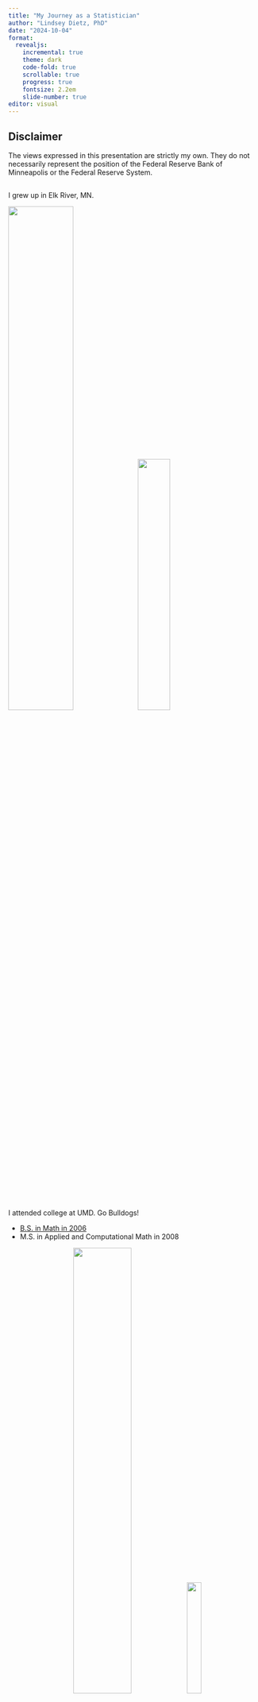 ```yaml
---
title: "My Journey as a Statistician"
author: "Lindsey Dietz, PhD"
date: "2024-10-04"
format: 
  revealjs:
    incremental: true  
    theme: dark
    code-fold: true
    scrollable: true
    progress: true
    fontsize: 2.2em
    slide-number: true
editor: visual
---
```


## Disclaimer

The views expressed in this presentation are strictly my own. They do not necessarily represent the position of the Federal Reserve Bank of Minneapolis or the Federal Reserve System.

## 

I grew up in Elk River, MN.

![](images/buildingblocks){width="51%"} ![](images/hs){width="36%"}

## 

I attended college at UMD. Go Bulldogs!

::: nonincremental
-   [B.S. in Math in 2006](https://www.youtube.com/watch?v=AzCXX9gH7ME)
-   M.S. in Applied and Computational Math in 2008
:::

<center>![](images/undergrad){width="48%"} ![](images/umd){width="24%"}</center>

## 

I pursued my PhD in Statistics at UMN - Twin Cities.

<center>![](images/gradschool){width="30%"} ![](images/pumpkin.JPG){width="60%"}</center>

## Where am I today?

::: nonincremental
::: columns
::: {.column width="75%"}
-   [Data Science Manager \@ Federal Reserve Bank of Minneapolis](https://www.minneapolisfed.org/news-releases/2021/dietz-recognized-for-excellence-in-bank-supervision)
    -   I lead a team working on implementation and analysis of models for stress testing large banks.
-   R Enthusiast and STEM diversity advocate
    -   [Creator of the noRth R user conference](https://rnorthconference.github.io/)
    -   [Co-organizer of the R Ladies - Twin Cities meetup](https://www.meetup.com/rladies-tc/members/)
    -   [IF/THEN AAAS STEM Ambassador](https://www.si.edu/womensfutures)
:::

::: {.column width="25%"}
<center><img src="images/statue.png" width="500"/></center>
:::
:::
:::

## My Work at the Federal Reserve (2016 - )

::: nonincremental
::: columns
::: {.column width="50%"}
-   Began as a Quantitative Validator in 2016
-   Promoted to a Senior Quantitative Analyst in 2019
-   Promoted to Financial Economist and Implementation Lead in 2020
-   Promoted to Data Science Manager and Stress Testing Production Lead in 2022
:::

::: {.column width="50%"}
![](images/bank.png)
:::
:::
:::

## What is Stress Testing?

<center>![](images/stresstest.png)</center>

## How does my team contribute?

::: nonincremental
::: columns
::: {.column width="60%"}
-   Develops and maintains code and databases used to execute testing
-   Builds interactive analytical dashboards to share results
-   Responds to data summary and ad hoc analysis requests
-   Executes and controls outputs used for publication
:::

::: {.column width="40%"}
![](images/results.png)
:::
:::
:::

## Key skills for Data Science roles

::: nonincremental
-   Techniques - Do you have broad technical knowledge? Can you learn a new method, understand its value, and implement it?

-   Translation - Do you know enough about a research problem and data to propose an appropriate solution?

-   Communication - Can you provide a simple explanation for a complex technique? Can you explain the value add, limitations, and impacts of your analyses to a non-technical audience?

-   Programming - Are you an expert in at least one or more programming language? Are you continuously developing this skill?

-   Time and Project Management - Can you work on several projects at once and meet your deadlines?
:::

## Transitioning to Leadership

Some changes I've experienced going from an independent contributor to a leader/manager:

-   You are directly dependent on others to meet your goals
-   You are responsible for the work of others
-   Buy-in of colleagues and staff is essential
-   Prioritization is important to gaining buy-in
-   Decisions have to be made without full information
-   You need to use your "political capital" wisely

# QUESTIONS?
